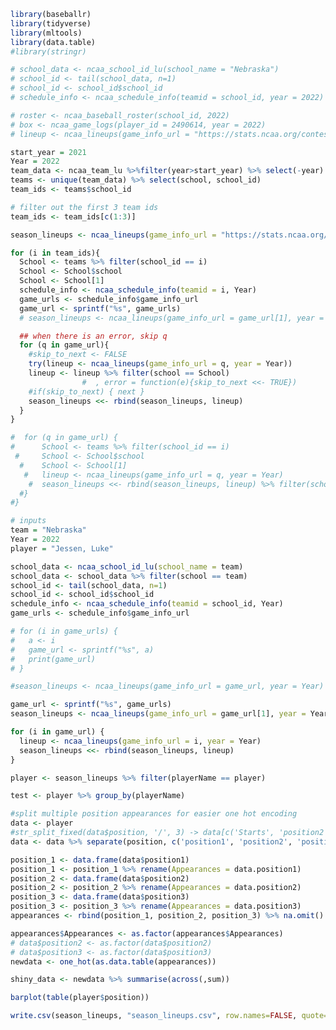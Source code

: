 ```{r}
library(baseballr)
library(tidyverse)
library(mltools)
library(data.table)
#library(stringr)
```

```{r}
# school_data <- ncaa_school_id_lu(school_name = "Nebraska")
# school_id <- tail(school_data, n=1)
# school_id <- school_id$school_id
# schedule_info <- ncaa_schedule_info(teamid = school_id, year = 2022)
```

```{r}
# roster <- ncaa_baseball_roster(school_id, 2022)
# box <- ncaa_game_logs(player_id = 2490614, year = 2022)
# lineup <- ncaa_lineups(game_info_url = "https://stats.ncaa.org/contests/2168040/box_score", year = 2022)
```

```{r}
start_year = 2021
Year = 2022
team_data <- ncaa_team_lu %>%filter(year>start_year) %>% select(-year)
teams <- unique(team_data) %>% select(school, school_id)
team_ids <- teams$school_id

# filter out the first 3 team ids
team_ids <- team_ids[c(1:3)]
```

```{r}
season_lineups <- ncaa_lineups(game_info_url = "https://stats.ncaa.org/contests/2184698/box_score", year = Year)

for (i in team_ids){
  School <- teams %>% filter(school_id == i)
  School <- School$school
  School <- School[1]
  schedule_info <- ncaa_schedule_info(teamid = i, Year)
  game_urls <- schedule_info$game_info_url
  game_url <- sprintf("%s", game_urls) 
  # season_lineups <- ncaa_lineups(game_info_url = game_url[1], year = Year) %>% filter(school == School)

  ## when there is an error, skip q
  for (q in game_url){
    #skip_to_next <- FALSE
    try(lineup <- ncaa_lineups(game_info_url = q, year = Year))
    lineup <- lineup %>% filter(school == School)
                #  , error = function(e){skip_to_next <<- TRUE})
    #if(skip_to_next) { next }
    season_lineups <<- rbind(season_lineups, lineup)
  }
}

#  for (q in game_url) {
#      School <- teams %>% filter(school_id == i)
 #     School <- School$school
  #    School <- School[1]
   #   lineup <- ncaa_lineups(game_info_url = q, year = Year) 
    #  season_lineups <<- rbind(season_lineups, lineup) %>% filter(school == School)
  #}
#}
```

```{r}
# inputs
team = "Nebraska"
Year = 2022
player = "Jessen, Luke"

school_data <- ncaa_school_id_lu(school_name = team)
school_data <- school_data %>% filter(school == team)
school_id <- tail(school_data, n=1)
school_id <- school_id$school_id
schedule_info <- ncaa_schedule_info(teamid = school_id, Year)
game_urls <- schedule_info$game_info_url

# for (i in game_urls) {
#   a <- i
#   game_url <- sprintf("%s", a)
#   print(game_url)
# }
```

```{r}

#season_lineups <- ncaa_lineups(game_info_url = game_url, year = Year)
```

```{r}
game_url <- sprintf("%s", game_urls)
season_lineups <- ncaa_lineups(game_info_url = game_url[1], year = Year)

for (i in game_url) {
  lineup <- ncaa_lineups(game_info_url = i, year = Year)
  season_lineups <<- rbind(season_lineups, lineup)
}
```

```{r}
player <- season_lineups %>% filter(playerName == player)

test <- player %>% group_by(playerName)
```

```{r}
#split multiple position appearances for easier one hot encoding
data <- player
#str_split_fixed(data$position, '/', 3) -> data[c('Starts', 'position2', 'position3')]
data <- data %>% separate(position, c('position1', 'position2', 'position3'), "/")

position_1 <- data.frame(data$position1)
position_1 <- position_1 %>% rename(Appearances = data.position1)
position_2 <- data.frame(data$position2)
position_2 <- position_2 %>% rename(Appearances = data.position2)
position_3 <- data.frame(data$position3)
position_3 <- position_3 %>% rename(Appearances = data.position3)
appearances <- rbind(position_1, position_2, position_3) %>% na.omit()
```

```{r}
appearances$Appearances <- as.factor(appearances$Appearances)
# data$position2 <- as.factor(data$position2)
# data$position3 <- as.factor(data$position3)
newdata <- one_hot(as.data.table(appearances))

shiny_data <- newdata %>% summarise(across(,sum))
```

```{r}
barplot(table(player$position))
```


```{r}
write.csv(season_lineups, "season_lineups.csv", row.names=FALSE, quote=FALSE)
```
